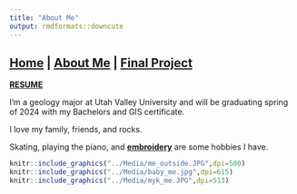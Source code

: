 ```yaml
---
title: "About Me"
output: rmdformats::downcute
---
```


## **[Home](http://Noahjc26.github.io/index.html)** | **[About Me](http://Noahjc26.github.io/about_me/index.html)** | **[Final Project](http://Noahjc26.github.io/final_project/index.html)**

**[RESUME](http://Noahjc26.github.io/resume/CV_pagedown_short.html)**

I'm a geology major at Utah Valley University and will be graduating spring of 2024 with my Bachelors and GIS certificate. 

I love my family, friends, and rocks.

Skating, playing the piano, and **[embroidery](http://Noahjc26.github.io/embroidery/embroidery.html)** are some hobbies I have.


```r
knitr::include_graphics("../Media/me_outside.JPG",dpi=500)
knitr::include_graphics("../Media/baby_me.jpg",dpi=615)
knitr::include_graphics("../Media/myk_me.JPG",dpi=513)
```
